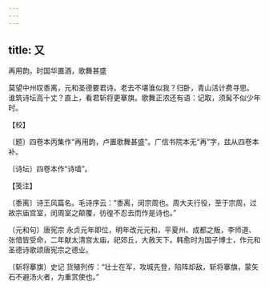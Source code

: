 ```yaml
---
---
---
```

title: 又
---



再用韵。时国华置酒，歌舞甚盛





莫望中州叹黍离，元和圣德要君诗。老去不堪谁似我？归卧，青山活计费寻思。　谁筑诗坛高十丈？直上，看君斩将更搴旗。歌舞正浓还有语：记取，须髯不似少年时。





【校】


〔题〕四卷本丙集作“再用韵，卢置歌舞甚盛”。广信书院本无“再”字，兹从四卷本补。

〔诗坛〕四卷本作“诗墙”。





【笺注】


〔黍离〕诗王风篇名。毛诗序云：“黍离，闵宗周也。周大夫行役，至于宗周，过故宗庙宫室，闵周室之颠覆，彷徨不忍去而作是诗也。”

〔元和句〕唐宪宗 永贞元年即位，明年改元元和，平夏州、成都之叛，李师道、张愔皆受命，二年献太清宫太庙，祀郊丘，大赦天下。韩愈时为国子博士，作元和圣德诗歌颂唐宪宗之德业。

〔斩将搴旗〕史记 货殖列传：“壮士在军，攻城先登，陷阵却敌，斩将搴旗，蒙矢石不避汤火者，为重赏使也。”
